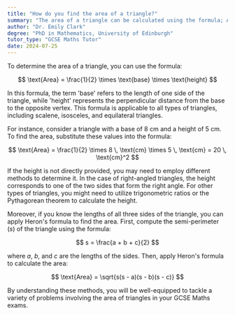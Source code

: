 ```yaml
---
title: "How do you find the area of a triangle?"
summary: "The area of a triangle can be calculated using the formula; Area = 1/2 × base × height."
author: "Dr. Emily Clark"
degree: "PhD in Mathematics, University of Edinburgh"
tutor_type: "GCSE Maths Tutor"
date: 2024-07-25
---
```


To determine the area of a triangle, you can use the formula:

$$
\text{Area} = \frac{1}{2} \times \text{base} \times \text{height}
$$

In this formula, the term 'base' refers to the length of one side of the triangle, while 'height' represents the perpendicular distance from the base to the opposite vertex. This formula is applicable to all types of triangles, including scalene, isosceles, and equilateral triangles.

For instance, consider a triangle with a base of $8$ cm and a height of $5$ cm. To find the area, substitute these values into the formula:

$$
\text{Area} = \frac{1}{2} \times 8 \, \text{cm} \times 5 \, \text{cm} = 20 \, \text{cm}^2
$$

If the height is not directly provided, you may need to employ different methods to determine it. In the case of right-angled triangles, the height corresponds to one of the two sides that form the right angle. For other types of triangles, you might need to utilize trigonometric ratios or the Pythagorean theorem to calculate the height.

Moreover, if you know the lengths of all three sides of the triangle, you can apply Heron's formula to find the area. First, compute the semi-perimeter ($s$) of the triangle using the formula:

$$
s = \frac{a + b + c}{2}
$$

where $a$, $b$, and $c$ are the lengths of the sides. Then, apply Heron's formula to calculate the area:

$$
\text{Area} = \sqrt{s(s - a)(s - b)(s - c)}
$$

By understanding these methods, you will be well-equipped to tackle a variety of problems involving the area of triangles in your GCSE Maths exams.
    